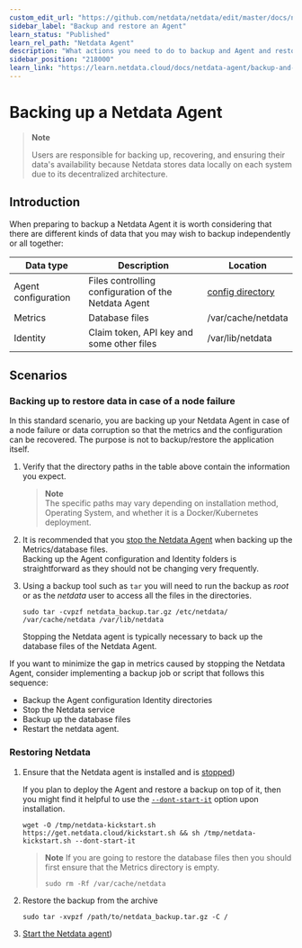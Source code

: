 ```yaml
---
custom_edit_url: "https://github.com/netdata/netdata/edit/master/docs/netdata-agent/backup-and-restore-an-agent.md"
sidebar_label: "Backup and restore an Agent"
learn_status: "Published"
learn_rel_path: "Netdata Agent"
description: "What actions you need to do to backup and Agent and restore it."
sidebar_position: "218000"
learn_link: "https://learn.netdata.cloud/docs/netdata-agent/backup-and-restore-an-agent"
---
```


# Backing up a Netdata Agent

> **Note**
> 
> Users are responsible for backing up, recovering, and ensuring their data's availability because Netdata stores data locally on each system due to its decentralized architecture.

## Introduction

When preparing to backup a Netdata Agent it is worth considering that there are different kinds of data that you may wish to backup independently or all together:

| Data type           | Description                                          | Location                                                                                                                |
|---------------------|------------------------------------------------------|-------------------------------------------------------------------------------------------------------------------------|
| Agent configuration | Files controlling configuration of the Netdata Agent | [config directory](/docs/netdata-agent/configuration) |
| Metrics             | Database files                                       | /var/cache/netdata                                                                                                      |
| Identity            | Claim token, API key and some other files            | /var/lib/netdata                                                                                                        |


## Scenarios

### Backing up to restore data in case of a node failure

In this standard scenario, you are backing up your Netdata Agent in case of a node failure or data corruption so that the metrics and the configuration can be recovered. The purpose is not to backup/restore the application itself.

1. Verify that the directory paths in the table above contain the information you expect.  

   > **Note**  
   > The specific paths may vary depending on installation method, Operating System, and whether it is a Docker/Kubernetes deployment.

2. It is recommended that you [stop the Netdata Agent](/docs/netdata-agent/maintenance/starting-and-stopping-netdata-agents) when backing up the Metrics/database files.  
   Backing up the Agent configuration and Identity folders is straightforward as they should not be changing very frequently.

3. Using a backup tool such as `tar` you will need to run the backup as _root_ or as the _netdata_ user to access all the files in the directories.
   
   ```
   sudo tar -cvpzf netdata_backup.tar.gz /etc/netdata/ /var/cache/netdata /var/lib/netdata
   ```
   
   Stopping the Netdata agent is typically necessary to back up the database files of the Netdata Agent.

If you want to minimize the gap in metrics caused by stopping the Netdata Agent, consider implementing a backup job or script that follows this sequence:
  
- Backup the Agent configuration Identity directories
- Stop the Netdata service
- Backup up the database files
- Restart the netdata agent.

### Restoring Netdata

1. Ensure that the Netdata agent is installed and is [stopped](/docs/netdata-agent/maintenance/starting-and-stopping-netdata-agents))

   If you plan to deploy the Agent and restore a backup on top of it, then you might find it helpful to use the [`--dont-start-it`](/docs/netdata-agent/installation/linux#other-options) option upon installation.

   ```
   wget -O /tmp/netdata-kickstart.sh https://get.netdata.cloud/kickstart.sh && sh /tmp/netdata-kickstart.sh --dont-start-it
   ```
  
    > **Note**
    > If you are going to restore the database files then you should first ensure that the Metrics directory is empty.
    > 
    > ```
    > sudo rm -Rf /var/cache/netdata
    > ```

2. Restore the backup from the archive

    ```
    sudo tar -xvpzf /path/to/netdata_backup.tar.gz -C /
    ```

3. [Start the Netdata agent](/docs/netdata-agent/maintenance/starting-and-stopping-netdata-agents))
